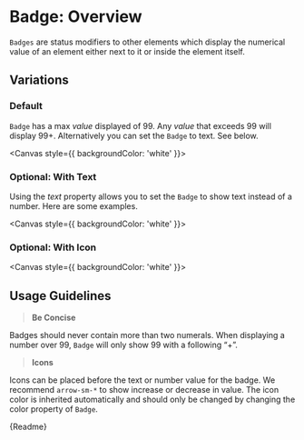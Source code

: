 
<Meta title="Components/Badge/Overview" />

# Badge: Overview

`Badges` are status modifiers to other elements which display the numerical value of an element either next to it or inside the element itself.

## Variations

### Default

`Badge` has a max _value_ displayed of 99. Any _value_ that exceeds 99 will display 99+. Alternatively you can set the `Badge` to text. See below.

<Canvas style={{ backgroundColor: 'white' }}>
  <Story id="components-badge-stories--default-gray"></Story>
  <Story id="components-badge-stories--default-red"></Story>
  <Story id="components-badge-stories--default-yellow"></Story>
  <Story id="components-badge-stories--default-green"></Story>
  <Story id="components-badge-stories--default-blue"></Story>
  <Story id="components-badge-stories--default-purple"></Story>
</Canvas>

### Optional: With Text

Using the _text_ property allows you to set the `Badge` to show text instead of a number. Here are some examples.

<Canvas style={{ backgroundColor: 'white' }}>
  <Story id="components-badge-stories--text-gray"></Story>
  <Story id="components-badge-stories--text-red"></Story>
  <Story id="components-badge-stories--text-yellow"></Story>
  <Story id="components-badge-stories--text-green"></Story>
  <Story id="components-badge-stories--text-blue"></Story>
  <Story id="components-badge-stories--text-purple"></Story>
</Canvas>

### Optional: With Icon

<Canvas style={{ backgroundColor: 'white' }}>
  <Story id="components-badge-stories--with-icon-gray"></Story>
  <Story id="components-badge-stories--with-icon-red"></Story>
  <Story id="components-badge-stories--with-icon-yellow"></Story>
  <Story id="components-badge-stories--with-icon-green"></Story>
  <Story id="components-badge-stories--with-icon-blue"></Story>
  <Story id="components-badge-stories--with-icon-purple"></Story>
</Canvas>

## Usage Guidelines

> **Be Concise**

Badges should never contain more than two numerals. When displaying a number over 99, `Badge` will only show 99 with a following “+”.

> **Icons**

Icons can be placed before the text or number value for the badge. We recommend `arrow-sm-*` to show increase or decrease in value. The icon color is inherited automatically and should only be changed by changing the color property of `Badge`.

<Description>{Readme}</Description>
